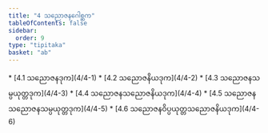 ```yaml
---
title: "4 သညောဇနဂေါစ္ဆက"
tableOfContents: false
sidebar:
  order: 9
type: "tipitaka"
basket: "ab"
---
```



<DynamicBreadcrumb />



<TableOfContents>
* [4.1 သညောဇနဒုက](4/4-1)
* [4.2 သညောဇနိယဒုက](4/4-2)
* [4.3 သညောဇနသမ္ပယုတ္တဒုက](4/4-3)
* [4.4 သညောဇနသညောဇနိယဒုက](4/4-4)
* [4.5 သညောဇနသညောဇနသမ္ပယုတ္တဒုက](4/4-5)
* [4.6 သညောဇနဝိပ္ပယုတ္တသညောဇနိယဒုက](4/4-6)
</TableOfContents>